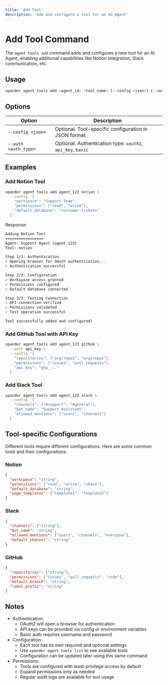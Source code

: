 ```yaml
---
title: 'Add Tool'
description: 'Add and configure a tool for an AI Agent'
---
```


# Add Tool Command

The `agent tools add` command adds and configures a new tool for an AI Agent, enabling additional capabilities like Notion integration, Slack communication, etc.

## Usage

```bash
xpander agent tools add <agent_id> <tool_name> [--config <json>] [--auth <auth_type>]
```

## Options

| Option | Description |
| --- | --- |
| `--config <json>` | Optional. Tool-specific configuration in JSON format |
| `--auth <auth_type>` | Optional. Authentication type: `oauth2`, `api_key`, `basic` |

## Examples

### Add Notion Tool

```bash
xpander agent tools add agent_123 notion \
  --config '{
    "workspace": "Support Team",
    "permissions": ["read", "write"],
    "default_database": "customer-tickets"
  }'
```

Response:
```bash
Adding Notion Tool
=================
Agent: Support Agent (agent_123)
Tool: notion

Step 1/3: Authentication
✓ Opening browser for OAuth authentication...
✓ Authentication successful

Step 2/3: Configuration
✓ Workspace access granted
✓ Permissions configured
✓ Default database connected

Step 3/3: Testing Connection
✓ API connection verified
✓ Permissions validated
✓ Test operation successful

Tool successfully added and configured!
```

### Add GitHub Tool with API Key

```bash
xpander agent tools add agent_123 github \
  --auth api_key \
  --config '{
    "repositories": ["org/repo1", "org/repo2"],
    "permissions": ["issues", "pull_requests"],
    "api_key": "ghp_..."
  }'
```

### Add Slack Tool

```bash
xpander agent tools add agent_123 slack \
  --config '{
    "channels": ["#support", "#general"],
    "bot_name": "Support Assistant",
    "allowed_mentions": ["users", "channels"]
  }'
```

## Tool-specific Configurations

Different tools require different configurations. Here are some common tools and their configurations:

### Notion
```json
{
  "workspace": "string",
  "permissions": ["read", "write", "share"],
  "default_database": "string",
  "page_templates": ["template1", "template2"]
}
```

### Slack
```json
{
  "channels": ["string"],
  "bot_name": "string",
  "allowed_mentions": ["users", "channels", "everyone"],
  "default_channel": "string"
}
```

### GitHub
```json
{
  "repositories": ["string"],
  "permissions": ["issues", "pull_requests", "code"],
  "default_branch": "string",
  "label_prefix": "string"
}
```

## Notes

- Authentication:
  - OAuth2 will open a browser for authentication
  - API keys can be provided via config or environment variables
  - Basic auth requires username and password
- Configuration:
  - Each tool has its own required and optional settings
  - Use `xpander agent tools list` to see available tools
  - Configuration can be updated later using this same command
- Permissions:
  - Tools are configured with least-privilege access by default
  - Expand permissions only as needed
  - Regular audit logs are available for tool usage 